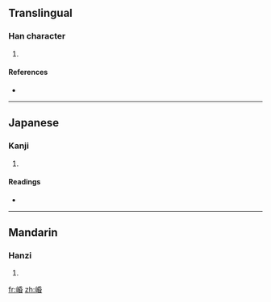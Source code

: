 ==Translingual==

===Han character===
{{Han char|rn=46|rad=山|as=08|sn=11|four=2276<sub>4</sub>|canj=山竹心日 (UHPA)}}

# {{defn|Han|sort=山08}}

====References====
* {{Han ref|kx=0313.200|dkj=08170|dj=0614.160|hdz=10782.030|uh=5D0F|ud=23823|bh=D4FE|bd=54526}}

----

==Japanese==

===Kanji===
{{ja-kanji|grade=|rs=山08}}

# {{defn|Japanese}}

====Readings====
* {{ja-readings|on=[[びん]] (bin)|kun=}}

----

==Mandarin==

===Hanzi===
{{cmn-hanzi|pin=[[mín]] ([[min2]])|wg=min<sup>2</sup>}}

# {{defn|Mandarin}}

[[fr:崏]]
[[zh:崏]]